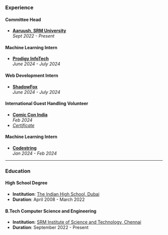 ### Experience

#### Committee Head  
- **[Aaruush, SRM University](https://www.aaruush.org/)**  
  _Sept 2022 - Present_

<Divider />

#### Machine Learning Intern  
- **[Prodigy InfoTech](https://prodigyinfotech.dev/)**  
  _June 2024 - July 2024_

<Divider />

#### Web Development Intern  
- **[ShadowFox](https://www.shadowfox.in/)**  
  _June 2024 - July 2024_

<Divider />

#### International Guest Handling Volunteer  
- **[Comic Con India](https://www.comicconindia.com/)**  
  _Feb 2024_  
- [_Certificate_](https://example.com)

<Divider />

#### Machine Learning Intern  
- **[Codestring](https://codestring.in/)**  
  _Jan 2024 - Feb 2024_

---

### Education

#### High School Degree  
- **Institution**: [The Indian High School, Dubai](https://ihsdubai.org/)  
- **Duration**: April 2008 - March 2022

<Divider />

#### B.Tech Computer Science and Engineering  
- **Institution**: [SRM Institute of Science and Technology, Chennai](https://www.srmist.edu.in/)  
- **Duration**: September 2022 - Present
